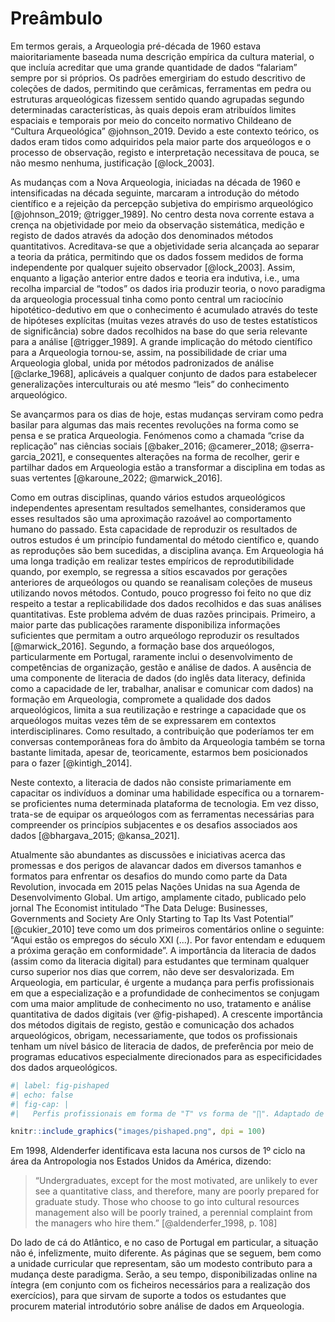 # Preâmbulo {.unnumbered}

Em termos gerais, a Arqueologia pré-década de 1960 estava maioritariamente baseada numa descrição empírica da cultura material, o que incluía acreditar que uma grande quantidade de dados "falariam" sempre por si próprios. Os padrões emergiriam do estudo descritivo de coleções de dados, permitindo que cerâmicas, ferramentas em pedra ou estruturas arqueológicas fizessem sentido quando agrupadas segundo determinadas características, às quais depois eram atribuídos limites espaciais e temporais por meio do conceito normativo Childeano de "Cultura Arqueológica" @johnson_2019. Devido a este contexto teórico, os dados eram tidos como adquiridos pela maior parte dos arqueólogos e o processo de observação, registo e interpretação necessitava de pouca, se não mesmo nenhuma, justificação [@lock_2003].

As mudanças com a Nova Arqueologia, iniciadas na década de 1960 e intensificadas na década seguinte, marcaram a introdução do método científico e a rejeição da percepção subjetiva do empirismo arqueológico [@johnson_2019; @trigger_1989]. No centro desta nova corrente estava a crença na objetividade por meio da observação sistemática, medição e registo de dados através da adoção dos denominados métodos quantitativos. Acreditava-se que a objetividade seria alcançada ao separar a teoria da prática, permitindo que os dados fossem medidos de forma independente por qualquer sujeito observador [@lock_2003]. Assim, enquanto a ligação anterior entre dados e teoria era indutiva, i.e., uma recolha imparcial de "todos" os dados iria produzir teoria, o novo paradigma da arqueologia processual tinha como ponto central um raciocínio hipotético-dedutivo em que o conhecimento é acumulado através do teste de hipóteses explícitas (muitas vezes através do uso de testes estatísticos de significância) sobre dados recolhidos na base do que seria relevante para a análise [@trigger_1989]. A grande implicação do método científico para a Arqueologia tornou-se, assim, na possibilidade de criar uma Arqueologia global, unida por métodos padronizados de análise [@clarke_1968], aplicáveis a qualquer conjunto de dados para estabelecer generalizações interculturais ou até mesmo "leis" do conhecimento arqueológico.

Se avançarmos para os dias de hoje, estas mudanças serviram como pedra basilar para algumas das mais recentes revoluções na forma como se pensa e se pratica Arqueologia. Fenómenos como a chamada "crise da replicação" nas ciências sociais [@baker_2016; @camerer_2018; @serra-garcia_2021], e consequentes alterações na forma de recolher, gerir e partilhar dados em Arqueologia estão a transformar a disciplina em todas as suas vertentes [@karoune_2022; @marwick_2016].

Como em outras disciplinas, quando vários estudos arqueológicos independentes apresentam resultados semelhantes, consideramos que esses resultados são uma aproximação razoável ao comportamento humano do passado. Esta capacidade de reproduzir os resultados de outros estudos é um princípio fundamental do método científico e, quando as reproduções são bem sucedidas, a disciplina avança. Em Arqueologia há uma longa tradição em realizar testes empíricos de reprodutibilidade quando, por exemplo, se regressa a sítios escavados por gerações anteriores de arqueólogos ou quando se reanalisam coleções de museus utilizando novos métodos. Contudo, pouco progresso foi feito no que diz respeito a testar a replicabilidade dos dados recolhidos e das suas análises quantitativas. Este problema advém de duas razões principais. Primeiro, a maior parte das publicações raramente disponibiliza informações suficientes que permitam a outro arqueólogo reproduzir os resultados [@marwick_2016]. Segundo, a formação base dos arqueólogos, particularmente em Portugal, raramente inclui o desenvolvimento de competências de organização, gestão e análise de dados. A ausência de uma componente de literacia de dados (do inglês data literacy, definida como a capacidade de ler, trabalhar, analisar e comunicar com dados) na formação em Arqueologia, compromete a qualidade dos dados arqueológicos, limita a sua reutilização e restringe a capacidade que os arqueólogos muitas vezes têm de se expressarem em contextos interdisciplinares. Como resultado, a contribuição que poderíamos ter em conversas contemporâneas fora do âmbito da Arqueologia também se torna bastante limitada, apesar de, teoricamente, estarmos bem posicionados para o fazer [@kintigh_2014].

Neste contexto, a literacia de dados não consiste primariamente em capacitar os indivíduos a dominar uma habilidade específica ou a tornarem-se proficientes numa determinada plataforma de tecnologia. Em vez disso, trata-se de equipar os arqueólogos com as ferramentas necessárias para compreender os princípios subjacentes e os desafios associados aos dados [@bhargava_2015; @kansa_2021].

Atualmente são abundantes as discussões e iniciativas acerca das promessas e dos perigos de alavancar dados em diversos tamanhos e formatos para enfrentar os desafios do mundo como parte da Data Revolution, invocada em 2015 pelas Nações Unidas na sua Agenda de Desenvolvimento Global. Um artigo, amplamente citado, publicado pelo jornal The Economist intitulado "The Data Deluge: Businesses, Governments and Society Are Only Starting to Tap Its Vast Potential" [@cukier_2010] teve como um dos primeiros comentários online o seguinte: "Aqui estão os empregos do século XXI (\...). Por favor entendam e eduquem a próxima geração em conformidade". A importância da literacia de dados (assim como da literacia digital) para estudantes que terminam qualquer curso superior nos dias que correm, não deve ser desvalorizada. Em Arqueologia, em particular, é urgente a mudança para perfis profissionais em que a especialização e a profundidade de conhecimentos se conjugam com uma maior amplitude de conhecimento no uso, tratamento e análise quantitativa de dados digitais (ver @fig-pishaped). A crescente importância dos métodos digitais de registo, gestão e comunicação dos achados arqueológicos, obrigam, necessariamente, que todos os profissionais tenham um nível básico de literacia de dados, de preferência por meio de programas educativos especialmente direcionados para as especificidades dos dados arqueológicos.

```r
#| label: fig-pishaped
#| echo: false
#| fig-cap: | 
#|   Perfis profissionais em forma de "T" vs forma de "∏". Adaptado de @marwick_2016.

knitr::include_graphics("images/pishaped.png", dpi = 100)
```

Em 1998, Aldenderfer identificava esta lacuna nos cursos de 1º ciclo na área da Antropologia nos Estados Unidos da América, dizendo:

> "Undergraduates, except for the most motivated, are unlikely to ever see a quantitative class, and therefore, many are poorly prepared for graduate study. Those who choose to go into cultural resources management also will be poorly trained, a perennial complaint from the managers who hire them." [@aldenderfer_1998, p. 108]

Do lado de cá do Atlântico, e no caso de Portugal em particular, a situação não é, infelizmente, muito diferente. As páginas que se seguem, bem como a unidade curricular que representam, são um modesto contributo para a mudança deste paradigma. Serão, a seu tempo, disponibilizadas online na íntegra (em conjunto com os ficheiros necessários para a realização dos exercícios), para que sirvam de suporte a todos os estudantes que procurem material introdutório sobre análise de dados em Arqueologia.

